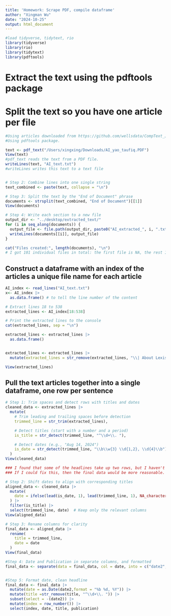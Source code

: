 ```yaml
---
title: 'Homework: Scrape PDF, compile dataframe'
author: "Xingman Wu"
date: "2024-10-25"
output: html_document
---
```



```r
#load tidyverse, tidytext, rio 
library(tidyverse)
library(rio)
library(tidytext)
library(pdftools)
```

# Extract the text using the pdftools package
# Split the text so you have one article per file
```r
#Using articles downloaded from https://github.com/wellsdata/CompText_Jour/blob/main/exercises/assets/pdfs/AI_yao_taufiq.PDF
#Using pdftools package. 

text <- pdf_text("/Users/xingxing/Downloads/AI_yao_taufiq.PDF")
View(text)
#pdf_text reads the text from a PDF file.
writeLines(text, "AI_text.txt")
#writeLines writes this text to a text file


# Step 2: Combine lines into one single string
text_combined <- paste(text, collapse = "\n")

# Step 3: Split the text by the "End of Document" phrase
documents <- strsplit(text_combined, "End of Document")[[1]]
View(documents)

# Step 4: Write each section to a new file
output_dir <- "../desktop/extracted_text/"
for (i in seq_along(documents)) {
  output_file <- file.path(output_dir, paste0("AI_extracted_", i, ".txt"))
  writeLines(documents[[i]], output_file)
}

cat("Files created:", length(documents), "\n")
# I got 101 individual files in total: the first file is NA, the rest 100 articles are the ones we want.
```



## Construct a dataframe with an index of the articles a unique file name for each article
```r
AI_index <- read_lines("AI_text.txt")
x<- AI_index |>
  as.data.frame() # to tell the line number of the content

# Extract lines 18 to 538
extracted_lines <- AI_index[18:538]

# Print the extracted lines to the console
cat(extracted_lines, sep = "\n")

extracted_lines <- extracted_lines |> 
  as.data.frame() 


extracted_lines <- extracted_lines |> 
  mutate(extracted_lines = str_remove(extracted_lines, "\\| About LexisNexis \\| Privacy Policy \\| Terms & Conditions \\| Copyright © 2020 LexisNexis"))

View(extracted_lines)
```


## Pull the text articles together into a single dataframe, one row per sentence
```r
# Step 1: Trim spaces and detect rows with titles and dates
cleaned_data <- extracted_lines |>
  mutate(
    # Trim leading and trailing spaces before detection
    trimmed_line = str_trim(extracted_lines),  

    # Detect titles (start with a number and a period)
    is_title = str_detect(trimmed_line, "^\\d+\\. "),  

    # Detect dates (e.g., "Aug 14, 2024")
    is_date = str_detect(trimmed_line, "\\b\\w{3} \\d{1,2}, \\d{4}\\b")
  )
View(cleaned_data)

### I found that some of the headlines take up two rows, but I haven't figured out how to detect these types of headlines and combine them with their first line.
### If I could fix this, then the final data would be more reasonable. 

# Step 2: Shift dates to align with corresponding titles
aligned_data <- cleaned_data |>
  mutate(
    date = ifelse(lead(is_date, 1), lead(trimmed_line, 1), NA_character_)  # Shift date to title's row
  ) |>
  filter(is_title) |>
  select(trimmed_line, date)  # Keep only the relevant columns
View(aligned_data)

# Step 3: Rename columns for clarity
final_data <- aligned_data |>
  rename(
    title = trimmed_line,
    date = date
  )
View(final_data)

#Step 4: Date and Publication in separate columns, and formatted
final_data <- separate(data = final_data, col = date, into = c("date2", "publication"), sep = "  ", extra = "merge", fill = "right")


#Step 5: Format date, clean headline
final_data <- final_data |> 
  mutate(date = as.Date(date2,format = "%b %d, %Y")) |> 
  mutate(title =str_remove(title, "^\\d+\\. ")) |> 
  subset(select = -(date2)) |> 
  mutate(index = row_number()) |> 
  select(index, date, title, publication)

```





